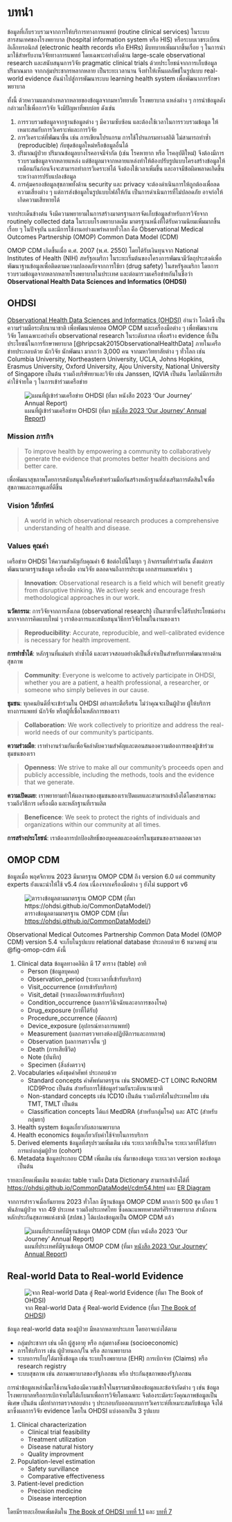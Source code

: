 # บทนำ

ข้อมูลที่เก็บรวบรวมจากการให้บริการทางการแพทย์ (routine clinical services) ในระบบสารสนเทศของโรงพยาบาล (hospital information system หรือ HIS) หรือระบบเวชระเบียนอิเล็กทรอนิกส์ (electronic health records หรือ EHRs) มีบทบาทเพิ่มมากขึ้นเรื่อย ๆ ในการนำมาใช้สำหรับงานวิจัยทางการแพทย์ โดยเฉพาะอย่างยิ่งด้าน large-scale observational research และสนับสนุนการวิจัย pragmatic clinical trials ด้วยประโยชน์จากการเก็บข้อมูลปริมาณมาก จากกลุ่มประชากรหลากหลาย เป็นระยะเวลานาน จึงทำให้เห็นผลลัพธ์ในรูปแบบ real-world evidence อันนำไปสู่การพัฒนาระบบ learning health system เพื่อพัฒนาการรักษาพยาบาล

ทั้งนี้ ด้วยความแตกต่างหลากหลายของข้อมูลจากมหาวิทยาลัย โรงพยาบาล แหล่งต่าง ๆ การนำข้อมูลดังกล่าวมาใช้เพื่อการวิจัย จึงมีปัญหาที่พบบ่อย ดังเช่น


1.  การรวบรวมข้อมูลจากฐานข้อมูลต่าง ๆ มีความซับซ้อน และต้องใช้เวลาในการรวบรวมข้อมูล ให้เหมาะสมกับการวิเคราะห์และการวิจัย
2.	การวิเคราะห์ที่พัฒนาขึ้น เช่น การเขียนโปรแกรม การใช้โปรแกรมทางสถิติ ไม่สามารถทำซ้ำ (reproducible) กับชุดข้อมูลใหม่หรือข้อมูลอื่นได้
3.	ปริมาณผู้ป่วย ปริมาณข้อมูลบางโรคอาจมีจำกัด (เช่น โรคหายาก หรือ โรคอุบัติใหม่) จึงต้องมีการรวบรวมข้อมูลจากหลายแหล่ง แต่ข้อมูลมาจากหลายแหล่งทำให้ต้องปรับรูปแบบโครงสร้างข้อมูลให้เหมือนกันก่อนจึงจะสามารถทำการวิเคราะห์ได้ จึงต้องใช้เวลาเพิ่มขึ้น และอาจมีข้อผิดพลาดเกิดขึ้นระหว่างการปรับแปลงข้อมูล
4.	การคุ้มครองข้อมูลสุขภาพทั้งด้าน security และ privacy จะต้องดำเนินการให้ถูกต้องเพื่อลดความเสี่ยงต่าง ๆ แต่การส่งข้อมูลในรูปแบบไฟล์ให้กัน เป็นการดำเนินการที่ไม่ปลอดภัย อาจก่อให้เกิดความเสียหายได้

จากประเด็นข้างต้น จึงมีความพยายามในการสร้างมาตรฐานการจัดเก็บข้อมูลสำหรับการวิจัยจาก routinely collected data ในระบบโรงพยาบาลเดิม มาตรฐานหนึ่งที่ได้รับความนิยมเพิ่มมากขึ้นเรื่อย ๆ ในปัจจุบัน และมีการใช้งานอย่างแพร่หลายทั่วโลก คือ Observational Medical Outcomes Partnership (OMOP) Common Data Model (CDM) 

OMOP CDM เกิดขึ้นเมื่อ ค.ศ. 2007 (พ.ศ. 2550) โดยได้รับเงินทุนจาก National Institutes of Health (NIH) สหรัฐอเมริกา ในระยะเริ่มต้นของโครงการพัฒนามีวัตถุประสงค์เพื่อพัฒนาฐานข้อมูลเพื่อติดตามความปลอดภัยจากการใช้ยา (drug safety) ในสหรัฐอเมริกา โดยการรวบรวมข้อมูลจากหลากหลายโรงพยาบาลในประเทศ และต่อมารวมเครือข่ายกันในชื่อว่า **Observational Health Data Sciences and Informatics (OHDSI)** 

## OHDSI

[Observational Health Data Sciences and Informatics (OHDSI)](https://ohdsi.org) อ่านว่า โอดิสซี เป็นความร่วมมือระดับนานาชาติ เพื่อพัฒนาต่อยอด OMOP CDM และเครื่องมือต่าง ๆ เพื่อพัฒนางานวิจัย โดยเฉพาะอย่างยิ่ง observational research ในระดับสากล เพื่อสร้าง evidence ที่เป็นประโยชน์ในการรักษาพยาบาล [@hripcsak2015ObservationalHealthData] ภายในเครือข่ายประกอบด้วย นักวิจัย นักพัฒนา มากกว่า 3,000 คน จากมหาวิทยาลัยต่าง ๆ ทั่วโลก เช่น Columbia University, Northeastern University, UCLA, Johns Hopkins, Erasmus University, Oxford University, Ajou University, National University of Singapore เป็นต้น รวมถึงบริษัทยาและวิจัย เช่น Janssen, IQVIA เป็นต้น โดยไม่มีการเสียค่าใช้จ่ายใด ๆ ในการเข้าร่วมเครือข่าย

![แผนที่ผู้เข้าร่วมเครือข่าย OHDSI (ที่มา [หนังสือ 2023 'Our Journey' Annual Report](https://www.ohdsi.org/wp-content/uploads/2023/11/OHDSI-Book2023.pdf))](img/map-of-collaborators.png){#fig-map-of-collaborators}

### Mission ภารกิจ

> To improve health by empowering a community to collaboratively generate the evidence that promotes better health decisions and better care.

เพื่อพัฒนาสุขภาพโดยการสนับสนุนให้เครือข่ายร่วมมือกันสร้างหลักฐานที่ส่งเสริมการตัดสินใจเพื่อสุขภาพและการดูแลที่ดีขึ้น


### Vision วิสัยทัศน์ 

> A world in which observational research produces a comprehensive understanding of health and disease.



### Values คุณค่า

:::{.callout-note}
เครือข่าย OHDSI ให้ความสำคัญกับคุณค่า 6 ข้อต่อไปนี้ในทุก ๆ กิจกรรมที่ทำร่วมกัน ตั้งแต่การพัฒนามาตรฐานข้อมูล เครื่องมือ งานวิจัย ตลอดจนถึงการประชุม เอกสารเผยแพร่ต่าง ๆ 
:::

> **Innovation**: Observational research is a field which will benefit greatly from disruptive thinking. We actively seek and encourage fresh methodological approaches in our work.

**นวัตกรรม**: การวิจัยจากการสังเกต (observational research) เป็นสาขาที่จะได้รับประโยชน์อย่างมากจากการคิดแบบใหม่ ๆ  เราต้องการและสนับสนุนวิธีการวิจัยใหม่ในงานของเรา

> **Reproducibility**: Accurate, reproducible, and well-calibrated evidence is necessary for health improvement.

**การทำซ้ำได้**: หลักฐานที่แม่นยำ ทำซ้ำได้ และตรวจสอบอย่างดีเป็นสิ่งจำเป็นสำหรับการพัฒนาทางด้านสุขภาพ

> **Community**: Everyone is welcome to actively participate in OHDSI, whether you are a patient, a health professional, a researcher, or someone who simply believes in our cause.

**ชุมชน**: ทุกคนยินดีที่จะเข้าร่วมใน OHDSI อย่างกระตือรือร้น ไม่ว่าคุณจะเป็นผู้ป่วย ผู้ให้บริการทางการแพทย์ นักวิจัย หรือผู้ที่เชื่อในหลักการของเรา

> **Collaboration**: We work collectively to prioritize and address the real-world needs of our community’s participants.

**ความร่วมมือ**: เราทำงานร่วมกันเพื่อจัดลำดับความสำคัญและตอนสนองความต้องการของผู้เข้าร่วมชุมชนของเรา

> **Openness**: We strive to make all our community’s proceeds open and publicly accessible, including the methods, tools and the evidence that we generate.

**ความเปิดเผย**: เราพยายามทำให้ผลงานของชุมชนของเราเปิดเผยและสามารถเข้าถึงได้โดยสาธารณะ รวมถึงวิธีการ เครื่องมือ และหลักฐานที่เราผลิต

> **Beneficence**: We seek to protect the rights of individuals and organizations within our community at all times.

**การสร้างประโยชน์**: เราต้องการปกป้องสิทธิ์ของบุคคลและองค์กรในชุมชนของเราตลอดเวลา



## OMOP CDM

:::{.callout-tip}
ข้อมูลเมื่อ พฤศจิกายน 2023 มีมาตรฐาน OMOP CDM ถึง version 6.0 แต่ community experts ยังแนะนำให้ใช้ v5.4 ก่อน เนื่องจากเครื่องมือต่าง ๆ ยังไม่ support v6
:::

![ตารางข้อมูลตามมาตรฐาน OMOP CDM (ที่มา [https://ohdsi.github.io/CommonDataModel/](https://ohdsi.github.io/CommonDataModel/))](img/omop-cdm.png){#fig-omop-cdm}

Observational Medical Outcomes Partnership Common Data Model (OMOP CDM) version 5.4 จะเก็บในรูปแบบ relational database ประกอบด้วย 6 หมวดหมู่ ตาม @fig-omop-cdm ดังนี้

1.	Clinical data ข้อมูลทางคลินิก มี 17 ตาราง (table) อาทิ 
	- Person (ข้อมูลบุคคล) 
	- Observation_period (ระยะเวลาที่เข้ารับบริการ)  
	- Visit_occurrence (การเข้ารับบริการ) 
	- Visit_detail (รายละเอียดการเข้ารับบริการ) 
	- Condition_occurrence (ผลการวินิจฉัยและอาการของโรค) 
	- Drug_exposure (ยาที่ได้รับ) 
	- Procedure_occurrence (หัตถการ) 
	- Device_exposure (อุปกรณ์ทางการแพทย์) 
	- Measurement (ผลการตรวจทางห้องปฏิบัติการและกายภาพ) 
	- Observation (ผลการตรวจอื่น ๆ) 
	- Death (การเสียชีวิต) 
	- Note (บันทึก) 
	- Specimen (สิ่งส่งตรวจ)
2.	Vocabularies คลังชุดคำศัพท์ ประกอบด้วย
	- Standard concepts คำศัพท์มาตรฐาน เช่น SNOMED-CT LOINC RxNORM ICD9Proc เป็นต้น สำหรับการใช้ข้อมูลร่วมกันระดับนานาชาติ
	- Non-standard concepts เช่น ICD10 เป็นต้น รวมถึงรหัสในประเทศไทย เช่น TMT, TMLT เป็นต้น
	- Classification concepts ได้แก่ MedDRA (สำหรับกลุ่มโรค) และ ATC (สำหรับกลุ่มยา)
3.	Health system ข้อมูลเกี่ยวกับสถานพยาบาล
4.	Health economics ข้อมูลเกี่ยวกับค่าใช้จ่ายในการบริการ
5.	Derived elements ข้อมูลที่สรุปรวมเพิ่มเติม เช่น ระยะเวลาที่เป็นโรค ระยะเวลาที่ได้รับยา การแบ่งกลุ่มผู้ป่วย (cohort) 
6.	Metadata ข้อมูลประกอบ CDM เพิ่มเติม เช่น ที่มาของข้อมูล ระยะเวลา version ของข้อมูล เป็นต้น

รายละเอียดเพิ่มเติม ของแต่ละ table รวมถึง Data Dictionary สามารถเข้าถึงได้ที่ [https://ohdsi.github.io/CommonDataModel/cdm54.html](https://ohdsi.github.io/CommonDataModel/cdm54.html) และ [ER Diagram](http://ohdsi.github.io/CommonDataModel/cdm54erd.html)

จากการสำรวจเมื่อกันยายน 2023 ทั่วโลก มีฐานข้อมูล OMOP CDM มากกว่า 500 ชุด เกือบ 1 พันล้านผู้ป่วย จาก 49 ประเทศ รวมถึงประเทศไทย ซึ่งคณะแพทยศาสตร์ศิริราชพยาบาล สำนักงานหลักประกันสุขภาพแห่งชาติ (สปสช.) ได้แปลงข้อมูลเป็น OMOP CDM แล้ว

![แผนที่ประเทศที่มีฐานข้อมูล OMOP CDM (ที่มา [หนังสือ 2023 'Our Journey' Annual Report](https://www.ohdsi.org/wp-content/uploads/2023/11/OHDSI-Book2023.pdf))](img/map-omop-cdm.png){#fig-map-omop-cdm}

## Real-world Data to Real-world Evidence

![จาก Real-world Data สู่ Real-world Evidence (ที่มา [The Book of OHDSI](https://ohdsi.github.io/TheBookOfOhdsi/OhdsiCommunity.html))](img/data-journey.png){#fig-data-journey}

ข้อมูล real-world data ของผู้ป่วย มีหลากหลายประเภท โดยอาจแบ่งได้ตาม

- กลุ่มประชากร เช่น เด็ก ผู้สูงอายุ หรือ กลุ่มทางสังคม (socioeconomic)
- การให้บริการ เช่น ผู้ป่วยนอก/ใน หรือ สถานพยาบาล
- ระบบการเก็บ/ได้มาซึ่งข้อมูล เช่น ระบบโรงพยาบาล (EHR) การเบิกจ่าย (Claims) หรือ research registry
- ระบบสุขภาพ เช่น สถานพยาบาลของรัฐ/เอกชน หรือ ประกันสุขภาพของรัฐ/เอกชน

การนำข้อมูลเหล่านี้มาใช้งานจึงต้องมีความเข้าใจในธรรมชาติของข้อมูลและข้อจำกัดต่าง ๆ เช่น ข้อมูลโรงพยาบาลหรือการเบิกจ่ายไม่ได้เก็บมาเพื่อการวิจัยโดยเฉพาะ จึงต้องระมัดระวังคุณภาพข้อมูลเป็นพิเศษ เป็นต้น เมื่อทำการตรวจสอบต่าง ๆ ประกอบกับออกแบบการวิเคราะห์ที่เหมาะสมกับข้อมูล จึงได้มาซึ่งผลการวิจัย evidence โดยใน OHDSI แบ่งออกเป็น 3 รูปแบบ

1. Clinical characterization
   - Clinical trial feasibility
   - Treatment utilization
   - Disease natural history
   - Quality improvment
2. Population-level estimation
   - Safety survillance
   - Comparative effectiveness
3. Patient-level prediction
   - Precision medicine
   - Disease interception

โดยมีรายละเอียดเพิ่มเติมใน [The Book of OHDSI บทที่ 1.1](https://ohdsi.github.io/TheBookOfOhdsi/OhdsiCommunity.html#the-journey-from-data-to-evidence) และ [บทที่ 7](https://ohdsi.github.io/TheBookOfOhdsi/DataAnalyticsUseCases.html)
